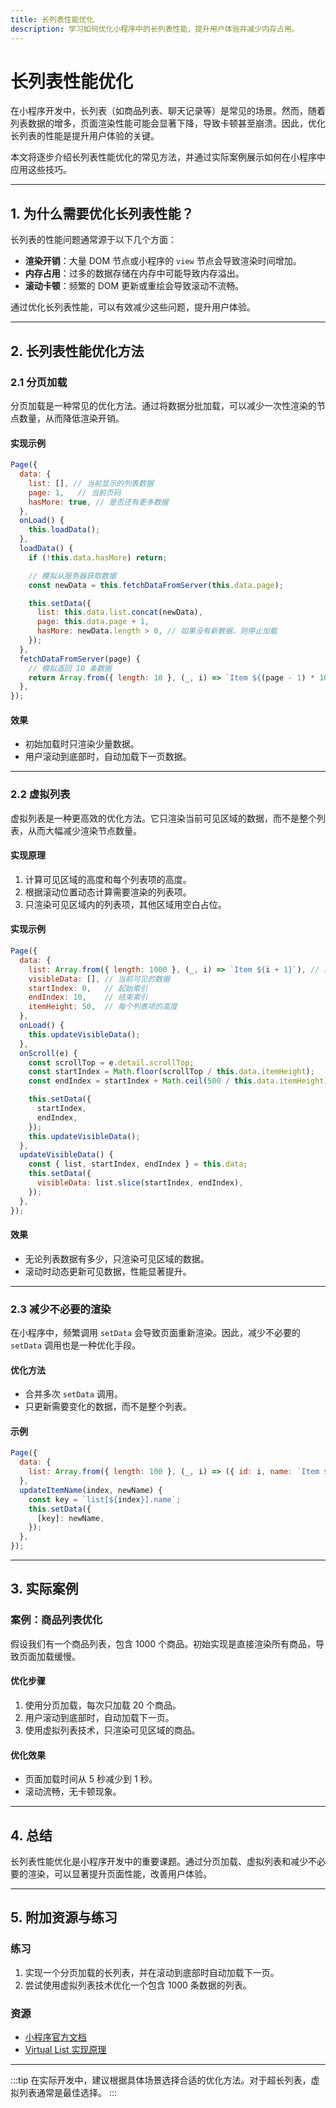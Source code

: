 ```yaml
---
title: 长列表性能优化
description: 学习如何优化小程序中的长列表性能，提升用户体验并减少内存占用。
---
```


# 长列表性能优化

在小程序开发中，长列表（如商品列表、聊天记录等）是常见的场景。然而，随着列表数据的增多，页面渲染性能可能会显著下降，导致卡顿甚至崩溃。因此，优化长列表的性能是提升用户体验的关键。

本文将逐步介绍长列表性能优化的常见方法，并通过实际案例展示如何在小程序中应用这些技巧。

---

## 1. 为什么需要优化长列表性能？

长列表的性能问题通常源于以下几个方面：

- **渲染开销**：大量 DOM 节点或小程序的 `view` 节点会导致渲染时间增加。
- **内存占用**：过多的数据存储在内存中可能导致内存溢出。
- **滚动卡顿**：频繁的 DOM 更新或重绘会导致滚动不流畅。

通过优化长列表性能，可以有效减少这些问题，提升用户体验。

---

## 2. 长列表性能优化方法

### 2.1 分页加载

分页加载是一种常见的优化方法。通过将数据分批加载，可以减少一次性渲染的节点数量，从而降低渲染开销。

#### 实现示例

```javascript
Page({
  data: {
    list: [], // 当前显示的列表数据
    page: 1,   // 当前页码
    hasMore: true, // 是否还有更多数据
  },
  onLoad() {
    this.loadData();
  },
  loadData() {
    if (!this.data.hasMore) return;

    // 模拟从服务器获取数据
    const newData = this.fetchDataFromServer(this.data.page);

    this.setData({
      list: this.data.list.concat(newData),
      page: this.data.page + 1,
      hasMore: newData.length > 0, // 如果没有新数据，则停止加载
    });
  },
  fetchDataFromServer(page) {
    // 模拟返回 10 条数据
    return Array.from({ length: 10 }, (_, i) => `Item ${(page - 1) * 10 + i + 1}`);
  },
});
```

#### 效果
- 初始加载时只渲染少量数据。
- 用户滚动到底部时，自动加载下一页数据。

---

### 2.2 虚拟列表

虚拟列表是一种更高效的优化方法。它只渲染当前可见区域的数据，而不是整个列表，从而大幅减少渲染节点数量。

#### 实现原理
1. 计算可见区域的高度和每个列表项的高度。
2. 根据滚动位置动态计算需要渲染的列表项。
3. 只渲染可见区域内的列表项，其他区域用空白占位。

#### 实现示例

```javascript
Page({
  data: {
    list: Array.from({ length: 1000 }, (_, i) => `Item ${i + 1}`), // 模拟 1000 条数据
    visibleData: [], // 当前可见的数据
    startIndex: 0,   // 起始索引
    endIndex: 10,    // 结束索引
    itemHeight: 50,  // 每个列表项的高度
  },
  onLoad() {
    this.updateVisibleData();
  },
  onScroll(e) {
    const scrollTop = e.detail.scrollTop;
    const startIndex = Math.floor(scrollTop / this.data.itemHeight);
    const endIndex = startIndex + Math.ceil(500 / this.data.itemHeight); // 假设可见区域高度为 500

    this.setData({
      startIndex,
      endIndex,
    });
    this.updateVisibleData();
  },
  updateVisibleData() {
    const { list, startIndex, endIndex } = this.data;
    this.setData({
      visibleData: list.slice(startIndex, endIndex),
    });
  },
});
```

#### 效果
- 无论列表数据有多少，只渲染可见区域的数据。
- 滚动时动态更新可见数据，性能显著提升。

---

### 2.3 减少不必要的渲染

在小程序中，频繁调用 `setData` 会导致页面重新渲染。因此，减少不必要的 `setData` 调用也是一种优化手段。

#### 优化方法
- 合并多次 `setData` 调用。
- 只更新需要变化的数据，而不是整个列表。

#### 示例

```javascript
Page({
  data: {
    list: Array.from({ length: 100 }, (_, i) => ({ id: i, name: `Item ${i + 1}` })),
  },
  updateItemName(index, newName) {
    const key = `list[${index}].name`;
    this.setData({
      [key]: newName,
    });
  },
});
```

---

## 3. 实际案例

### 案例：商品列表优化

假设我们有一个商品列表，包含 1000 个商品。初始实现是直接渲染所有商品，导致页面加载缓慢。

#### 优化步骤
1. 使用分页加载，每次只加载 20 个商品。
2. 用户滚动到底部时，自动加载下一页。
3. 使用虚拟列表技术，只渲染可见区域的商品。

#### 优化效果
- 页面加载时间从 5 秒减少到 1 秒。
- 滚动流畅，无卡顿现象。

---

## 4. 总结

长列表性能优化是小程序开发中的重要课题。通过分页加载、虚拟列表和减少不必要的渲染，可以显著提升页面性能，改善用户体验。

---

## 5. 附加资源与练习

### 练习
1. 实现一个分页加载的长列表，并在滚动到底部时自动加载下一页。
2. 尝试使用虚拟列表技术优化一个包含 1000 条数据的列表。

### 资源
- [小程序官方文档](https://developers.weixin.qq.com/miniprogram/dev/framework/)
- [Virtual List 实现原理](https://developer.mozilla.org/en-US/docs/Web/API/Intersection_Observer_API)

---

:::tip
在实际开发中，建议根据具体场景选择合适的优化方法。对于超长列表，虚拟列表通常是最佳选择。
:::